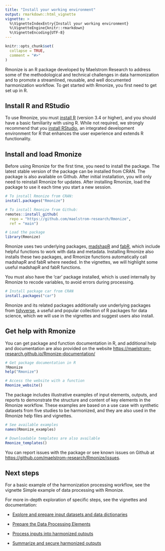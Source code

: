 ---
title: "Install your working environment"
output: rmarkdown::html_vignette
vignette: >
  %\VignetteIndexEntry{Install your working environment}
  %\VignetteEngine{knitr::rmarkdown}
  %\VignetteEncoding{UTF-8}
---

```{r, include = FALSE}
knitr::opts_chunk$set(
  collapse = TRUE,
  comment = "#>"
)
```

Rmonize is an R package developed by Maelstrom Research to address some of the 
methodological and technical challenges in data harmonization and to promote a 
streamlined, reusable, and well documented harmonization workflow. To get 
started with Rmonize, you first need to get set up in R.

## Install R and RStudio

To use Rmonize, you must [install R](https://www.r-project.org/) (version 3.4 or 
higher), and you should have a basic familiarity with using R. While not 
required, we strongly recommend that you [install RStudio](https://posit.co/downloads/), 
an integrated development environment for R that enhances the user experience 
and extends R functionality.

## Install and load Rmonize

Before using Rmonize for the first time, you need to install the package. The 
latest stable version of the package can be installed from CRAN. The package is 
also available on Github. After initial installation, you will only need to 
reinstall Rmonize for updates. After installing Rmonize, load the package to use
it each time you start a new session.

```{r eval=FALSE}
# To install Rmonize from CRAN:
install.packages("Rmonize")

# To install Rmonize from Github:
remotes::install_github(
  repo = "https://github.com/maelstrom-research/Rmonize",
  ref = "main")

# Load the package
library(Rmonize)
```

Rmonize uses two underlying packages, [madshapR](https://cran.r-project.org/package=madshapR) 
and [fabR](https://cran.r-project.org/package=fabR), which include helpful 
functions to work with data and metadata. Installing Rmonize also installs these 
two packages, and Rmonize functions automatically call madshapR and fabR where 
needed. In the vignettes, we will highlight some useful madshapR and fabR 
functions.

You must also have the 'car' package installed, which is used internally by 
Rmonize to recode variables, to avoid errors during processing.

```{r eval=FALSE}
# Install package car from CRAN
install.packages("car")
```

Rmonize and its related packages additionally use underlying packages from 
[tidyverse](https://www.tidyverse.org/), a useful and popular collection of 
R packages for data science, which we will use in the vignettes and suggest 
users also install.

## Get help with Rmonize

You can get package and function documentation in R, and additional help and
documentation are also provided on the website <https://maelstrom-research.github.io/Rmonize-documentation/>

```{r eval=FALSE}
# Get package documentation in R
?Rmonize
help("Rmonize")

# Access the website with a function
Rmonize_website()
```

The package includes illustrative examples of input elements, outputs, and 
reports to demonstrate the structure and content of key elements in the Rmonize 
workflow. These examples are based on a use case with synthetic datasets from 
five studies to be harmonized, and they are also used in the Rmonize help files 
and vignettes.

```{r eval=FALSE}
# See available examples
names(Rmonize_examples)

# Downloadable templates are also available
Rmonize_templates()
```

You can report issues with the package or see known issues on Github at 
<https://github.com/maelstrom-research/Rmonize/issues>.

## Next steps

For a basic example of the harmonization processing workflow, see the vignette 
Simple example of data processing with Rmonize.

For more in-depth exploration of specific steps, see the vignettes and 
documentation:

- [Explore and prepare input datasets and data dictionaries](https://maelstrom-research.github.io/Rmonize-documentation/articles/c-explore-and-prepare-input-datasets-and-data-dictionaries.html)

- [Prepare the Data Processing Elements](https://maelstrom-research.github.io/Rmonize-documentation/dpe/index.html)

- [Process inputs into harmonized outputs](https://maelstrom-research.github.io/Rmonize-documentation/articles/d-process-inputs-and-generate-harmonized-outputs.html)

- [Summarize and secure harmonized outputs](https://maelstrom-research.github.io/Rmonize-documentation/articles/e-summarize-and-secure-harmonized-outputs.html)
